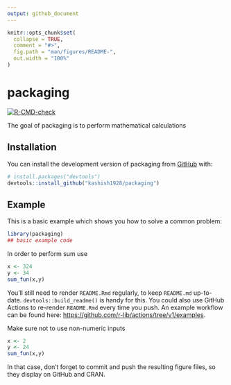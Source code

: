 ```yaml
---
output: github_document
---
```


<!-- README.md is generated from README.Rmd. Please edit that file -->

```r
knitr::opts_chunk$set(
  collapse = TRUE,
  comment = "#>",
  fig.path = "man/figures/README-",
  out.width = "100%"
)
```

# packaging

<!-- badges: start -->
[![R-CMD-check](https://github.com/kashish1928/packaging/actions/workflows/R-CMD-check.yaml/badge.svg)](https://github.com/kashish1928/packaging/actions/workflows/R-CMD-check.yaml)
<!-- badges: end -->

The goal of packaging is to perform mathematical calculations

## Installation

You can install the development version of packaging from [GitHub](https://github.com/kashish1928/packaging) with:

``` r
# install.packages("devtools")
devtools::install_github("kashish1928/packaging")
```

## Example

This is a basic example which shows you how to solve a common problem:

```r
library(packaging)
## basic example code
```

In order to perform sum use

```r
x <- 324
y <- 34
sum_fun(x,y)
```

You'll still need to render `README.Rmd` regularly, to keep `README.md` up-to-date. `devtools::build_readme()` is handy for this. You could also use GitHub Actions to re-render `README.Rmd` every time you push. An example workflow can be found here: <https://github.com/r-lib/actions/tree/v1/examples>.

Make sure not to use non-numeric inputs

```r
x <- 2
y <- 24
sum_fun(x,y)
```

In that case, don't forget to commit and push the resulting figure files, so they display on GitHub and CRAN.
